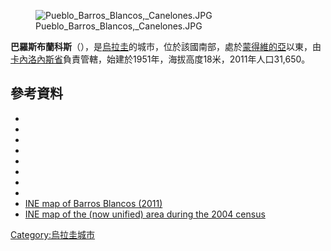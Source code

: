 [[Image:Pueblo_Barros_Blancos,_Canelones.JPG|right]]

{{Coord|34|45|15|S|56|0|15|W|display=title}}

'''巴羅斯布蘭科斯'''（{{lang-es|Barros Blancos}}），是[[烏拉圭|烏拉圭]]的城市，位於該國南部，處於[[蒙得維的亞|蒙得維的亞]]以東，由[[卡內洛內斯省|卡內洛內斯省]]負責管轄，始建於1951年，海拔高度18米，2011年人口31,650。

==參考資料==
*{{cite book|last=Pintos|first=Aníbal Barrios|title=Canelones, su proyección en la historia nacional|url=http://books.google.com/books?id=Nt0ZAAAAYAAJ|accessdate=7 June 2011|year=1981|publisher=Intendencia Municipal de Canelones|page=524|archive-date=2020-07-26|archive-url=https://web.archive.org/web/20200726150508/https://books.google.com/books?id=Nt0ZAAAAYAAJ|dead-url=no}}
*{{cite web |url=http://www0.parlamento.gub.uy/leyes/AccesoTextoLey.asp?Ley=14538 |title=Ley Nº 14.538 |publisher=República Oriental del Uruguay, Poder Legislativo |date=1976 |accessdate=6 September 2012 |deadurl=yes |archiveurl=https://archive.is/20130421214103/http://www0.parlamento.gub.uy/leyes/AccesoTextoLey.asp?Ley=14538 |archivedate=2013年4月21日 }}
*{{cite web |url=http://www0.parlamento.gub.uy/leyes/AccesoTextoLey.asp?Ley=16670 |title=LEY Nº 16.670 |publisher=República Oriental del Uruguay, Poder Legislativo |date=1994 |accessdate=6 September 2012 |deadurl=yes |archiveurl=https://archive.is/20130421185522/http://www0.parlamento.gub.uy/leyes/AccesoTextoLey.asp?Ley=16670 |archivedate=2013年4月21日 }}
*{{cite web |url=http://www0.parlamento.gub.uy/leyes/AccesoTextoLey.asp?Ley=18136 |title=Ley Nº 18.136 |publisher=República Oriental del Uruguay, Poder Legislativo |date=2007 |accessdate=6 September 2012 |deadurl=yes |archiveurl=https://www.webcitation.org/6D0rH8lEM?url=http://www0.parlamento.gub.uy/leyes/AccesoTextoLey.asp?Ley=18136 |archivedate=2012年12月18日 }}
*{{cite web |url=http://www.ine.gub.uy/censos2011/resultadosfinales/cuadros/NIVEL%20DEPARTAMENTAL/Canelones/P_3_CAN.xls |title=Censos 2011 Cuadros Canelones |date=2012 |publisher=INE |accessdate=25 August 2012 |archive-date=2012-10-10 |archive-url=https://web.archive.org/web/20121010041513/http://www.ine.gub.uy/censos2011/resultadosfinales/cuadros/NIVEL%20DEPARTAMENTAL/Canelones/P_3_CAN.xls |dead-url=no }}
*{{cite web |url=http://www.ine.gub.uy/censos2011/resultadosfinales/canelones.html |title=Censos 2011 Canelones (needs flash plugin) |date=2012 |publisher=INE |accessdate=28 August 2012 |archive-date=2012-09-07 |archive-url=https://web.archive.org/web/20120907041709/http://www.ine.gub.uy/censos2011/resultadosfinales/canelones.html |dead-url=no }}
*{{cite web|url=http://www.observa.com.uy/Municipales2010/nota.aspx?id=96430&ex=33&ar=1&fi=39|title=ELECCIONES - Canelones|publisher=El Observador|accessdate=2 February 2012|deadurl=yes|archiveurl=https://web.archive.org/web/20120312024255/http://www.observa.com.uy/Municipales2010/nota.aspx?id=96430&ex=33&ar=1&fi=39|archivedate=2012年3月12日}}
*{{cite web |url=http://www.ine.gub.uy/biblioteca/toponimico/Categorizaci%F3n%20localidades%20urbanas%20orden%20alfab%E9tico.pdf |title=Statistics of urban localities (1963–2004) (see also "Juan Antonio Artigas") |publisher=INE |date=2012 |format=PDF |accessdate=6 September 2012 |archive-date=2012-11-05 |archive-url=https://www.webcitation.org/6BwcL0IuY?url=http://www.ine.gub.uy/biblioteca/toponimico/Categorizaci%F3n%20localidades%20urbanas%20orden%20alfab%E9tico.pdf |dead-url=no }}
*[https://web.archive.org/web/20121010043346/http://www.ine.gub.uy/mapas/censos2011/para%20colgar%20en%20web/pdf/03_UYCA/Localidades/A0H_03521%20Barros%20Blancos.pdf INE map of Barros Blancos (2011)]
*[http://www.ine.gub.uy/mapas/03/a0h_03%20521_f1%20j%20a%20artigas%20y%20otras.pdf INE map of the (now unified) area during the 2004 census] {{Wayback|url=http://www.ine.gub.uy/mapas/03/a0h_03%20521_f1%20j%20a%20artigas%20y%20otras.pdf |date=20120525091621 }}

{{Uruguay-geo-stub}}
[[Category:烏拉圭城市|Category:烏拉圭城市]]
